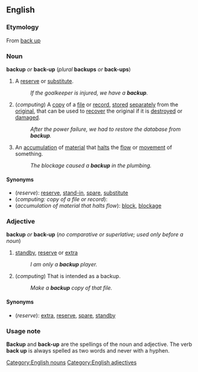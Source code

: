 ==English==
===Etymology===
From [[back up]]

===Noun===
'''backup''' ''or'' '''back-up''' (''plural'' '''backups''' ''or'' '''back-ups''')

#A [[reserve]] or [[substitute]].
#:''If the goalkeeper is injured, we have a '''backup'''.''
#(''computing'') A [[copy]] of a [[file]] or [[record]], [[stored]] [[separately]] from the [[original]], that can be used to [[recover]] the original if it is [[destroy]]ed or [[damage]]d.
#:''After the power failure, we had to restore the database from '''backup'''.''
#An [[accumulation]] of [[material]] that [[halt]]s the [[flow]] or [[movement]] of something.
#:''The blockage caused a '''backup''' in the plumbing.''

====Synonyms====
*(''reserve''): [[reserve]], [[stand-in]], [[spare]], [[substitute]]
*(''computing: copy of a file or record''):
*(''accumulation of material that halts flow''): [[block]], [[blockage]]

===Adjective===
'''backup''' ''or'' '''back-up''' (''no comparative or superlative; used only before a noun'')

#[[standby]], [[reserve]] or [[extra]]
#:''I am only a '''backup''' player.''
#(''computing'') That is intended as a backup.
#:''Make a '''backup''' copy of that file.''

====Synonyms====
*(''reserve''): [[extra]], [[reserve]], [[spare]], [[standby]]

===Usage note===
'''Backup''' and '''back-up''' are the spellings of the noun and adjective.  The verb '''back up''' is always spelled as two words and never with a hyphen.

[[Category:English nouns]]
[[Category:English adjectives]]